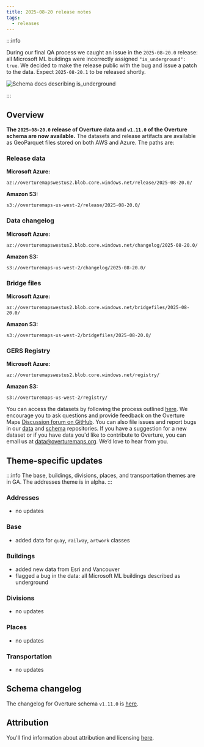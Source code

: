 ```yaml
---
title: 2025-08-20 release notes
tags:
  - releases
---
```



:::info

During our final QA process we caught an issue in the `2025-08-20.0` release: all Microsoft ML buildings were incorrectly assigned `"is_underground": true`. We decided to make the release public with the bug and issue a patch to the data. Expect `2025-08-20.1` to be released shortly.

![Schema docs describing is_underground](/img/is_underground.jpg)

:::

## Overview


**The `2025-08-20.0` release of Overture data and `v1.11.0` of the Overture schema are now available.** The datasets and release artifacts are available as GeoParquet files stored on both AWS and Azure. The paths are:

### Release data

**Microsoft Azure:**
```
az://overturemapswestus2.blob.core.windows.net/release/2025-08-20.0/
```

**Amazon S3:**
```
s3://overturemaps-us-west-2/release/2025-08-20.0/
```
### Data changelog

**Microsoft Azure:**
```
az://overturemapswestus2.blob.core.windows.net/changelog/2025-08-20.0/
```

**Amazon S3:**
```
s3://overturemaps-us-west-2/changelog/2025-08-20.0/
```


### Bridge files

**Microsoft Azure:**
```
az://overturemapswestus2.blob.core.windows.net/bridgefiles/2025-08-20.0/
```

**Amazon S3:**
```
s3://overturemaps-us-west-2/bridgefiles/2025-08-20.0/
```

### GERS Registry

**Microsoft Azure:**
```
az://overturemapswestus2.blob.core.windows.net/registry/
```

**Amazon S3:**
```
s3://overturemaps-us-west-2/registry/
```



<!-- truncate -->

You can access the datasets by following the process outlined [here](/getting-data). We encourage you to ask questions and provide feedback on the Overture Maps [Discussion forum on GitHub](https://github.com/orgs/OvertureMaps/discussions). You can also file issues and report bugs in our [data](https://github.com/OvertureMaps/data/issues) and [schema](https://github.com/OvertureMaps/schema/issues) repositories. If you have a suggestion for a new dataset or if you have data you'd like to contribute to Overture, you can email us at data@overturemaps.org. We’d love to hear from you.


## Theme-specific updates

:::info
The base, buildings, divisions, places, and transportation themes are in GA. The addresses theme is in alpha. 
:::

### Addresses

- no updates


### Base

- added data for `quay`, `railway`, `artwork` classes

### Buildings

- added new data from Esri and Vancouver
- flagged a bug in the data: all Microsoft ML buildings described as underground


### Divisions

- no updates

### Places

- no updates

### Transportation

- no updates


## Schema changelog

The changelog for Overture schema `v1.11.0` is [here](https://github.com/OvertureMaps/schema/tree/v1.11.0).

## Attribution

You'll find information about attribution and licensing [here](/attribution).
